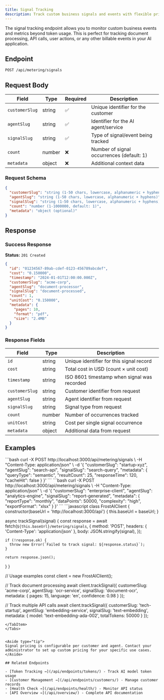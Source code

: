 ```yaml
---
title: Signal Tracking
description: Track custom business signals and events with flexible pricing
---
```



The signal tracking endpoint allows you to monitor custom business events and metrics beyond token usage. This is perfect for tracking document processing, API calls, user actions, or any other billable events in your AI application.

## Endpoint

```http
POST /api/metering/signals
```


## Request Body

| Field | Type | Required | Description |
|-------|------|----------|-------------|
| `customerSlug` | string | ✅ | Unique identifier for the customer |
| `agentSlug` | string | ✅ | Identifier for the AI agent/service |
| `signalSlug` | string | ✅ | Type of signal/event being tracked |
| `count` | number | ❌ | Number of signal occurrences (default: 1) |
| `metadata` | object | ❌ | Additional context data |

### Request Schema

```json
{
  "customerSlug": "string (1-50 chars, lowercase, alphanumeric + hyphens)",
  "agentSlug": "string (1-50 chars, lowercase, alphanumeric + hyphens)",
  "signalSlug": "string (1-50 chars, lowercase, alphanumeric + hyphens)",
  "count": "number (1-1000000, default: 1)",
  "metadata": "object (optional)"
}
```

## Response

### Success Response

**Status:** `201 Created`

```json
{
  "id": "01234567-89ab-cdef-0123-456789abcdef",
  "cost": "0.150000",
  "timestamp": "2024-01-01T12:00:00.000Z",
  "customerSlug": "acme-corp",
  "agentSlug": "document-processor",
  "signalSlug": "document-processed",
  "count": 1,
  "unitCost": "0.150000",
  "metadata": {
    "pages": 10,
    "format": "pdf",
    "size": "2.4MB"
  }
}
```

### Response Fields

| Field | Type | Description |
|-------|------|-------------|
| `id` | string | Unique identifier for this signal record |
| `cost` | string | Total cost in USD (count × unit cost) |
| `timestamp` | string | ISO 8601 timestamp when signal was recorded |
| `customerSlug` | string | Customer identifier from request |
| `agentSlug` | string | Agent identifier from request |
| `signalSlug` | string | Signal type from request |
| `count` | number | Number of occurrences tracked |
| `unitCost` | string | Cost per single signal occurrence |
| `metadata` | object | Additional data from request |

## Examples

<Tabs>

<TabItem label="API Calls">
```bash
curl -X POST http://localhost:3000/api/metering/signals \
  -H "Content-Type: application/json" \
  -d '{
    "customerSlug": "startup-xyz",
    "agentSlug": "search-api",
    "signalSlug": "search-query",
    "metadata": {
      "queryType": "semantic",
      "resultCount": 25,
      "responseTime": 120,
      "cacheHit": false
    }
  }'
```
</TabItem>

<TabItem label="User Actions">
```bash
curl -X POST http://localhost:3000/api/metering/signals \
  -H "Content-Type: application/json" \
  -d '{
    "customerSlug": "enterprise-client",
    "agentSlug": "analytics-engine", 
    "signalSlug": "report-generated",
    "metadata": {
      "reportType": "monthly",
      "dataPoints": 50000,
      "complexity": "high",
      "exportFormat": "xlsx"
    }
  }'
```
</TabItem>

<TabItem label="JavaScript SDK">
```javascript
class FrostAIClient {
  constructor(baseUrl = 'http://localhost:3000/api') {
    this.baseUrl = baseUrl;
  }

  async trackSignal(signal) {
    const response = await fetch(`${this.baseUrl}/metering/signals`, {
      method: 'POST',
      headers: { 'Content-Type': 'application/json' },
      body: JSON.stringify(signal),
    });

    if (!response.ok) {
      throw new Error(`Failed to track signal: ${response.status}`);
    }

    return response.json();
  }
}

// Usage examples
const client = new FrostAIClient();

// Track document processing
await client.trackSignal({
  customerSlug: 'acme-corp',
  agentSlug: 'ocr-service',
  signalSlug: 'document-ocr',
  metadata: {
    pages: 15,
    language: 'en',
    confidence: 0.98
  }
});

// Track multiple API calls
await client.trackSignal({
  customerSlug: 'tech-startup',
  agentSlug: 'embedding-service',
  signalSlug: 'text-embedding',
  metadata: {
    model: 'text-embedding-ada-002',
    totalTokens: 50000
  }
});
```
</TabItem>
</Tabs>


<Aside type="tip">
Signal pricing is configurable per customer and agent. Contact your administrator to set up custom pricing for your specific use cases.
</Aside>

## Related Endpoints

- [Token Tracking →](/api/endpoints/tokens/) - Track AI model token usage
- [Customer Management →](/api/endpoints/customers/) - Manage customer records
- [Health Check →](/api/endpoints/health/) - Monitor API status
- [API Overview →](/api/overview/) - Complete API documentation